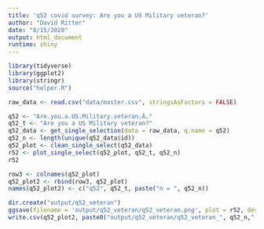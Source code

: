 ```yaml
---
title: 'q52 covid survey: Are you a US Military veteran?'
author: "David Ritter"
date: "8/15/2020"
output: html_document
runtime: shiny
---
```


```r
library(tidyverse)
library(ggplot2)
library(stringr)
source("helper.R")
```

```r
raw_data <- read.csv("data/master.csv", stringsAsFactors = FALSE)
```

```r
q52 <- "Are.you.a.US.Military.veteran.Â."
q52_t <- "Are you a US Military veteran?"
q52_data <- get_single_selection(data = raw_data, q.name = q52)
q52_n <- length(unique(q52_data$id))
q52_plot <- clean_single_select(q52_data)
r52 <- plot_single_select(q52_plot, q52_t, q52_n)
r52
```

```r
row3 <- colnames(q52_plot)
q52_plot2 <- rbind(row3, q52_plot)
names(q52_plot2) <- c("q52", q52_t, paste("n = ", q52_n))
```

```r
dir.create("output/q52_veteran")
ggsave(filename = 'output/q52_veteran/q52_veteran.png', plot = r52, device = 'png')
write.csv(q52_plot2, paste0("output/q52_veteran/q52_veteran_", q52_n,".csv"), row.names=F)
```



